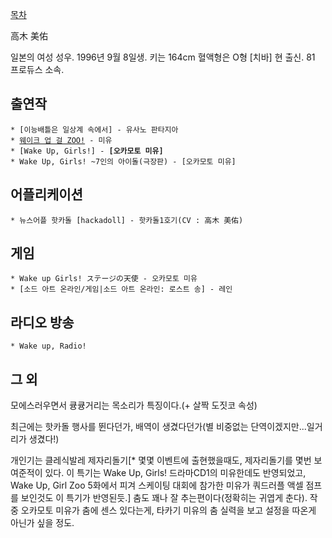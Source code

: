 
[[목차]]

高木 美佑

일본의 여성 성우. 1996년 9월 8일생. 키는 164cm 혈액형은 O형 
[치바] 현 출신. 81 프로듀스 소속.

== 출연작 ==
 * [이능배틀은 일상계 속에서] - 유사노 판타지아
 * [[웨이크 업 걸 ZOO!]] - 미유
 * [Wake Up, Girls!] - '''[오카모토 미유]'''
 * Wake Up, Girls! ~7인의 아이돌(극장판) - [오카모토 미유]

== 어플리케이션 ==
 * 뉴스어플 핫카돌 [hackadoll] - 핫카돌1호기(CV : 高木 美佑)

== 게임 ==
 * Wake up Girls! ステージの天使 - 오카모토 미유
 * [소드 아트 온라인/게임|소드 아트 온라인: 로스트 송] - 레인


== 라디오 방송 ==
 * Wake up, Radio!

== 그 외 ==
모에스러우면서 큥큥거리는 목소리가 특징이다.(+ 살짝 도짓코 속성)

최근에는 핫카돌 행사를 뛴다던가, 배역이 생겼다던가(별 비중없는 단역이겠지만...일거리가 생겼다!)

개인기는 클레식발레 제자리돌기[* 몇몇 이벤트에 출현했을때도, 제자리돌기를 몇번 보여준적이 있다. 이 특기는 Wake Up, Girls! 드라마CD1의 미유한데도 반영되었고, Wake Up, Girl Zoo 5화에서 피겨 스케이팅 대회에 참가한 미유가 쿼드러플 액셀 점프를 보인것도 이 특기가 반영된듯.] 춤도 꽤나 잘 추는편이다(정확히는 귀엽게 춘다). 작중 오카모토 미유가 춤에 센스 있다는게, 타카기 미유의 춤 실력을 보고 설정을 따온게 아닌가 싶을 정도.
